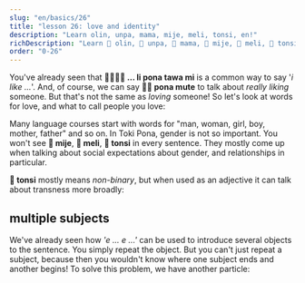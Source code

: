```yaml
---
slug: "en/basics/26"
title: "lesson 26: love and identity"
description: "Learn olin, unpa, mama, mije, meli, tonsi, en!"
richDescription: "Learn 󱥅 olin, 󱥯 unpa, 󱤱 mama, 󱤵 mije, 󱤳 meli, 󱥾 tonsi, 󱤊 en!"
order: "0-26"
---
```



You've already seen that **󱤧󱥔󱥩󱤴 ... li pona tawa mi** is a common way to say '*i like ...*'. And, of course, we can say **󱥔󱤼 pona mute** to talk about *really liking* someone. But that's not the same as *loving* someone! So let's look at words for love, and what to call people you love:

<List>
  <Word sl="olin" m="to love" />
  <Word sl="unpa" m="to have sex" />
  <Word sl="mama" m="parent" />
  <Word sl="mije" m="man, masculine person, husband; male" />
  <Word sl="meli" m="woman, feminine person, wife; female" />
  <Word sl="tonsi" m="non-binary, gender-nonconforming; trans" />
</List>

Many language courses start with words for "man, woman, girl, boy, mother, father" and so on. In Toki Pona, gender is not so important. You won't see **󱤵 mije**, **󱤳 meli**, **󱥾 tonsi** in every sentence. They mostly come up when talking about social expectations about gender, and relationships in particular.

<List>
    <Sentence sl="mi olin e mije mi." m="I love my boyfriend."/>
    <Sentence sl="mama o!" m="Mom! (or) Dad!"/>
    <Sentence sl="mi olin e meli." m="I'm into girls."/>
</List>

**󱥾 tonsi** mostly means *non-binary*, but when used as an adjective it can talk about transness more broadly:

<List>
  <Sentence sl="ona li tonsi." m="They are non-binary." />
  <Sentence sl="mi tonsi e sijelo mi kepeken misikeke." m="I medically transition." />
</List>

## multiple subjects

We've already seen how *'e ... e ...'* can be used to introduce several objects to the sentence. You simply repeat the object. But you can't just repeat a subject, because then you wouldn't know where one subject ends and another begins! To solve this problem, we have another particle:

<List>
  <Word sl="en" m="joins subjects" />
  <Sentence sl="mi en ona li toki." m="Me and her are chatting." />
  <Sentence sl="soweli en waso li utala." m="The animal and the bird are fighting." />
  <Sentence sl="meli en mije li unpa." m="The woman and the man have sex." />
</List>
